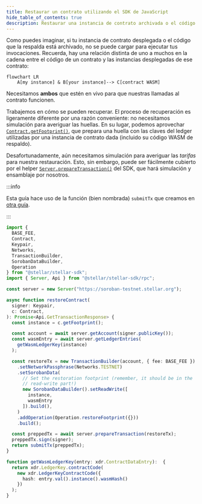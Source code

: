 ```yaml
---
title: Restaurar un contrato utilizando el SDK de JavaScript
hide_table_of_contents: true
description: Restaurar una instancia de contrato archivada o el código del contrato utilizando el SDK de JavaScript
---
```


Como puedes imaginar, si tu instancia de contrato desplegada o el código que la respalda está archivado, no se puede cargar para ejecutar tus invocaciones. Recuerda, hay una relación distinta de uno a muchos en la cadena entre el código de un contrato y las instancias desplegadas de ese contrato:

```mermaid
flowchart LR
    A[my instance] & B[your instance]--> C[contract WASM]
```

Necesitamos **ambos** que estén en vivo para que nuestras llamadas al contrato funcionen.

Trabajemos en cómo se pueden recuperar. El proceso de recuperación es ligeramente diferente por una razón conveniente: no necesitamos simulación para averiguar las huellas. En su lugar, podemos aprovechar [`Contract.getFootprint()`](https://stellar.github.io/js-soroban-client/Contract.html#getFootprint), que prepara una huella con las claves del ledger utilizadas por una instancia de contrato dada (incluido su código WASM de respaldo).

Desafortunadamente, aún necesitamos simulación para averiguar las _tarifas_ para nuestra restauración. Esto, sin embargo, puede ser fácilmente cubierto por el helper [`Server.prepareTransaction()`](https://stellar.github.io/js-soroban-client/Server.html#prepareTransaction) del SDK, que hará simulación y ensamblaje por nosotros.

:::info

Esta guía hace uso de la función (bien nombrada) `submitTx` que creamos en [otra guía](../transactions/submit-transaction-wait-js.mdx).

:::

```typescript
import {
  BASE_FEE,
  Contract,
  Keypair,
  Networks,
  TransactionBuilder,
  SorobanDataBuilder,
  Operation
} from "@stellar/stellar-sdk";
import { Server, Api } from "@stellar/stellar-sdk/rpc";

const server = new Server("https://soroban-testnet.stellar.org");

async function restoreContract(
  signer: Keypair,
  c: Contract,
): Promise<Api.GetTransactionResponse> {
  const instance = c.getFootprint();

  const account = await server.getAccount(signer.publicKey());
  const wasmEntry = await server.getLedgerEntries(
    getWasmLedgerKey(instance)
  );

  const restoreTx = new TransactionBuilder(account, { fee: BASE_FEE })
    .setNetworkPassphrase(Networks.TESTNET)
    .setSorobanData(
      // Set the restoration footprint (remember, it should be in the
      // read-write part!)
      new SorobanDataBuilder().setReadWrite([
        instance,
        wasmEntry
      ]).build(),
    )
    .addOperation(Operation.restoreFootprint({}))
    .build();

  const preppedTx = await server.prepareTransaction(restoreTx);
  preppedTx.sign(signer);
  return submitTx(preppedTx);
}

function getWasmLedgerKey(entry: xdr.ContractDataEntry):  {
  return xdr.LedgerKey.contractCode(
    new xdr.LedgerKeyContractCode({
      hash: entry.val().instance().wasmHash()
    })
  );
}
```
